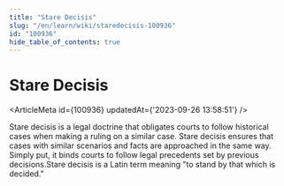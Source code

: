 ```yaml
---
title: "Stare Decisis"
slug: "/en/learn/wiki/staredecisis-100936"
id: "100936"
hide_table_of_contents: true
---
```



# Stare Decisis

<ArticleMeta id={100936} updatedAt={'2023-09-26 13:58:51'} />
<div className='border-solid border-b border-t-0 my-4 border-[var(--ifm-color-gray-300)]' />

Stare decisis is a legal doctrine that obligates courts to follow historical cases when making a ruling on a similar case. Stare decisis ensures that cases with similar scenarios and facts are approached in the same way. Simply put, it binds courts to follow legal precedents set by previous decisions.Stare decisis is a Latin term meaning "to stand by that which is decided."

